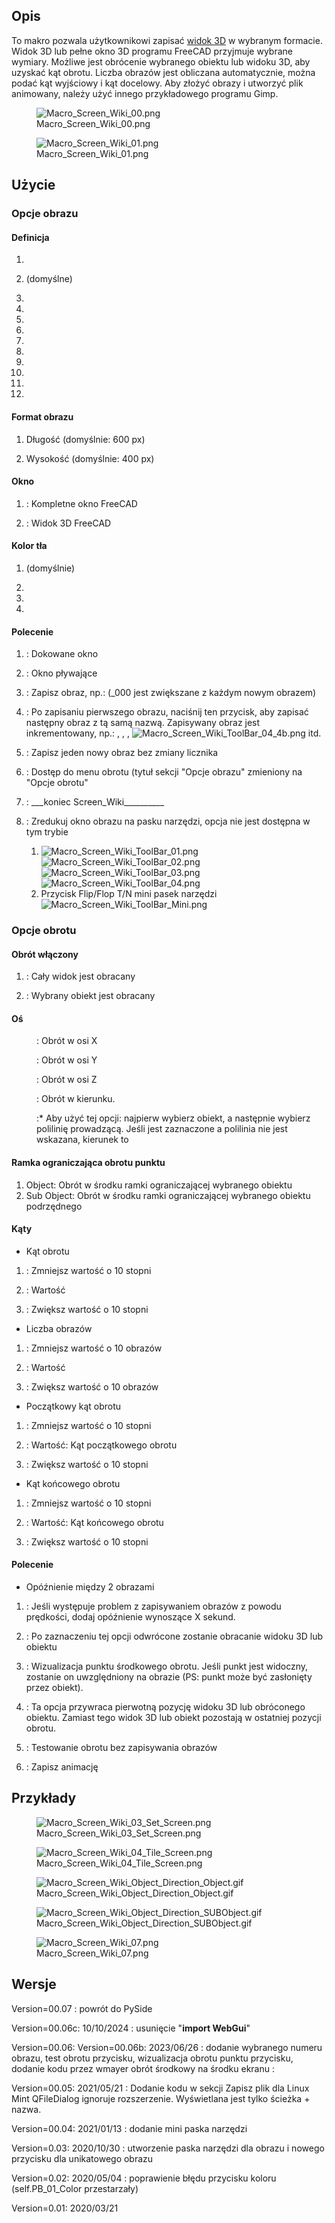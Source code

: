 <languages/>

{{Macro/pl
|Name=Macro Screen Wiki
|Icon=Macro_Screen_Wiki.png
|Description=Specjalne makro dla użytkowników Wiki. Makro to pozwala zapisać widok 3D w wybranym formacie. Widok 3D lub pełne okno 3D programu FreeCAD przyjmuje wybrane wymiary. Możliwe jest obrócenie wybranego obiektu lub widoku 3D, aby uzyskać kąt obrotu. Liczba obrazów jest obliczana automatycznie. Możliwe jest podanie kąta wyjściowego i kąta docelowego. Aby złożyć obrazy i utworzyć plik animacji, należy użyć innego przykładowego programu Gimp.
|Author=Mario52
|Version=00.07
|Date=2025/06/13
|FCVersion=0.19 i więcej
|Download=[https://wiki.freecad.org/images/f/f5/Macro_Screen_Wiki.png Ikonka paska narzędzi]
|SeeAlso=[[Macro_Copy3DViewToClipboard/pl|Makro Copy3DViewToClipboard]], [[Macro_Snip/pl|Makro Snip]]
}}

<span id="Description"></span>
==Opis==

To makro pozwala użytkownikowi zapisać [[3D_view/pl|widok 3D]] w wybranym formacie. Widok 3D lub pełne okno 3D programu FreeCAD przyjmuje wybrane wymiary. Możliwe jest obrócenie wybranego obiektu lub widoku 3D, aby uzyskać kąt obrotu. Liczba obrazów jest obliczana automatycznie, można podać kąt wyjściowy i kąt docelowy. Aby złożyć obrazy i utworzyć plik animowany, należy użyć innego przykładowego programu Gimp.

{{Codeextralink|https://gist.githubusercontent.com/mario52a/61571ce0bd41af0471995df7c3ea855f/raw/0d1beea12962d318d027a417c71570a99f3bac3c/Macro_Screen_Wiki.FCMacro}}

[[File:Macro_Screen_Wiki_00.png]]

{{Caption|Obrazek makra Screen Wiki Image i okno konfiguracji}}

[[File:Macro_Screen_Wiki_01.png]]

{{Caption|Okno obrotu makra Screen Wiki}}

<span id="Usage"></span>
==Użycie==

<span id="Image_options"></span>
===Opcje obrazu===

<span id="Definition"></span>
====Definicja====

#{{RadioButton|400x200}}
#{{RadioButton|PRAWDA|600x400}} (domyślne)
#{{RadioButton|1024x768}}
#{{RadioButton|320x240 (QVGA)}}
#{{RadioButton|320x480 (HVGA)}}
#{{RadioButton|400x300}}
#{{RadioButton|480x360}}
#{{RadioButton|640x480 (VGA)}}
#{{RadioButton|768x576 (PAL)}}
#{{RadioButton|800x600 (SVGA)}}
#{{RadioButton|960x720}}
#{{RadioButton|1024x768 (XGA)}}

<span id="Format_image"></span>
====Format obrazu====

#{{SpinBox|600 px}} Długość (domyślnie: 600 px)
#{{SpinBox|400 px}} Wysokość (domyślnie: 400 px)

<span id="Window"></span>
====Okno====

#{{RadioButton|Window FC}} : Kompletne okno FreeCAD
#{{RadioButton|TRUE|Screen 3D}} : Widok 3D FreeCAD

<span id="BackGround_Color"></span>
====Kolor tła====

#{{RadioButton|PRAWDA|Bieżące}} (domyślnie)
#{{RadioButton|Kolor}}
#{{RadioButton|Przezroczystość}}
#{{Button|Przywróć}}

<span id="Command"></span>
====Polecenie====

#{{Button|Set Screen}}: Dokowane okno
#{{Button|Tile Screen}}: Okno pływające
#{{Button|Save Image}}: Zapisz obraz, np.: {{FileName|imageBox_000.png}} (_000 jest zwiększane z każdym nowym obrazem)
#{{Button|Follow}}: Po zapisaniu pierwszego obrazu, naciśnij ten przycisk, aby zapisać następny obraz z tą samą nazwą. Zapisywany obraz jest inkrementowany, np.: {{FileName|imageBox_001.png}}, {{FileName|imageBox_002.png}}, {{FileName|imageBox_003.png}}, [[Image:Macro_Screen_Wiki_ToolBar_04_4b.png]] itd.
#{{Button|New Image}}: Zapisz jeden nowy obraz bez zmiany licznika
#{{Button|Rotation}}: Dostęp do menu obrotu (tytuł sekcji "Opcje obrazu" zmieniony na "Opcje obrotu"
#{{Button|Quit}}: ___koniec Screen_Wiki__________ 
#{{Button|ToolBar}}: Zredukuj okno obrazu na pasku narzędzi, opcja {{Button|Obrót}} nie jest dostępna w tym trybie
##[[Image:Macro_Screen_Wiki_ToolBar_01.png]][[Image:Macro_Screen_Wiki_ToolBar_02.png]][[Image:Macro_Screen_Wiki_ToolBar_03.png]][[Image:Macro_Screen_Wiki_ToolBar_04.png]]
##Przycisk {{Button|[[Image:Macro_Screen_Wiki_ToolBar_04_6.png]]}} Flip/Flop T/N mini pasek narzędzi [[Image:Macro_Screen_Wiki_ToolBar_Mini.png]]

<span id="Rotation_options"></span>
===Opcje obrotu===

<span id="Rotation_on"></span>
====Obrót włączony====

#{{RadioButton|3D View}}: Cały widok jest obracany
#{{RadioButton|PRAWDA|Object}}: Wybrany obiekt jest obracany

<span id="Axis"></span>
====Oś====

:{{RadioButton|PRAWDA| {{ColoredText||red|'''X'''}}}}: Obrót w osi X
:{{RadioButton| {{ColoredText||Green|'''Y'''}}}}: Obrót w osi Y
:{{RadioButton| {{ColoredText||Blue|'''Z'''}}}}: Obrót w osi Z
:{{RadioButton| {{ColoredText||#995500|'''D'''}}}}: Obrót w kierunku. 
::* Aby użyć tej opcji: najpierw wybierz obiekt, a następnie wybierz polilinię prowadzącą. Jeśli {{RadioButton|PRAWDA|{{ColoredText||#995500|'''D'''}}}} jest zaznaczone a polilinia nie jest wskazana, kierunek to {{incode|Vector(0, 0, 0)}}

<span id="Point_Rotation_BoundBox"></span>
====Ramka ograniczająca obrotu punktu====

#Object: Obrót w środku ramki ograniczającej wybranego obiektu
#Sub Object: Obrót w środku ramki ograniczającej wybranego obiektu podrzędnego

<span id="Angles"></span>
====Kąty====

*Kąt obrotu
#{{Button|-}}: Zmniejsz wartość o 10 stopni 
#{{SpinBox|0 stopni}} : Wartość
#{{Button|+}}: Zwiększ wartość o 10 stopni 
*Liczba obrazów
#{{Button|-}}: Zmniejsz wartość o 10 obrazów
#{{SpinBox|0 obrazów (+1)}} : Wartość
#{{Button|+}}: Zwiększ wartość o 10 obrazów
*Początkowy kąt obrotu
#{{Button|-}}: Zmniejsz wartość o 10 stopni
#{{SpinBox|0 stopni}} : Wartość: Kąt początkowego obrotu
#{{Button|+}}: Zwiększ wartość o 10 stopni 
*Kąt końcowego obrotu
#{{Button|-}}: Zmniejsz wartość o 10 stopni
#{{SpinBox|360 stopni}}:  Wartość: Kąt końcowego obrotu
#{{Button|+}}: Zwiększ wartość o 10 stopni 

<span id="Command"></span>
====Polecenie====

*Opóźnienie między 2 obrazami
#{{SpinBox|0,00 Opóźnienie w sekundach}} : Jeśli występuje problem z zapisywaniem obrazów z powodu prędkości, dodaj opóźnienie wynoszące X sekund. 
#{{CheckBox|Odwróć}}: Po zaznaczeniu tej opcji odwrócone zostanie obracanie widoku 3D lub obiektu
#{{Button|Punkt środka}}: Wizualizacja punktu środkowego obrotu. Jeśli punkt jest widoczny, zostanie on uwzględniony na obrazie (PS: punkt może być zasłonięty przez obiekt).
#{{CheckBox|PRAWDA|Original position}}: Ta opcja przywraca pierwotną pozycję widoku 3D lub obróconego obiektu. Zamiast tego widok 3D lub obiekt pozostają w ostatniej pozycji obrotu.
#{{Button|Testuj obrót}}: Testowanie obrotu bez zapisywania obrazów
#{{Button|Zapisz animację}}: Zapisz animację

<span id="Examples"></span>
==Przykłady==

[[Image:Macro_Screen_Wiki_03_Set_Screen.png]]

{{Caption|Przechwycony ekran o wymiarach {{incode|640px x 400px}}}}

[[Image:Macro_Screen_Wiki_04_Tile_Screen.png]]

{{Caption|Takie same wymiary jak poprzedniego obrazu, ale ten został uchwycony jako 'ekran kafelkowy'.}}

[[Image:Macro_Screen_Wiki_Object_Direction_Object.gif]]

{{Caption|Tryb animacji: Wybrany obiekt i kierunek Środek boundboxu obiektu.<br/>Obrazy należy złożyć za pomocą aplikacji innej firmy, aby utworzyć animowany plik .gif<br/>, np. [https://daviesmediadesign.com/project/make-animated-gif-gimp/ GIMP] lub [https://www.screentogif.com ScreenToGif]}}

[[Image:Macro_Screen_Wiki_Object_Direction_SUBObject.gif]]

{{Caption|Tryb animacji: Wybrano kierunek obiektu SubObject.<br/>Obrazy należy złożyć za pomocą aplikacji innej firmy, która tworzy animowane pliki .gif,<br/>takiej jak [https://daviesmediadesign.com/project/make-animated-gif-gimp/ GIMP] lub [https://www.screentogif.com ScreenToGif]}}

[[Image:Macro_Screen_Wiki_07.png]]

{{Caption|Okno programu FreeCAD po zmianie rozmiaru. Wymiary mogą różnić się od definicji (w zależności od używanego widgetu, paska tytułu itp.)}}

<span id="Versions"></span>
==Wersje==

Version=00.07 : powrót do PySide

Version=00.06c: 10/10/2024 : usunięcie "'''import WebGui'''"

Version=00.06: Version=00.06b: 2023/06/26 : dodanie wybranego numeru obrazu, test obrotu przycisku, wizualizacja obrotu punktu przycisku,
dodanie kodu przez wmayer obrót środkowy na środku ekranu :

{{Code|code=
                #https://forum.freecad.org/viewtopic.php?f=22&t=10157
                cam = Gui.ActiveDocument.ActiveView.getCameraNode()
                position = cam.position.getValue()
                orient = cam.orientation.getValue()
                focalDistance = cam.focalDistance.getValue()
                viewdir = coin.SbVec3f(0, 0, -1)
                viewdir = orient.multVec(viewdir)
                pointRotation = position + viewdir * focalDistance
                pointRotation = pointRotation2 = App.Vector(pointRotation.getValue()[0], pointRotation.getValue()[1], pointRotation.getValue()[2])

}}

Version=00.05: 2021/05/21 : Dodanie kodu w sekcji Zapisz plik dla Linux Mint QFileDialog ignoruje rozszerzenie. Wyświetlana jest tylko ścieżka + nazwa.

{{Code|code=
global switchQFileDialogMint
                ####  mint
                if switchQFileDialogMint == True:   #
                    Filter = Filter[Filter.find("."):Filter.find(")")]
                    SaveName = SaveName + Filter
                ####  mint
}}
Version=00.04: 2021/01/13 : dodanie mini paska narzędzi

Version=0.03: 2020/10/30 : utworzenie paska narzędzi dla obrazu i nowego przycisku dla unikatowego obrazu 

Version=0.02: 2020/05/04 : poprawienie błędu przycisku koloru (self.PB_01_Color przestarzały)

Version=0.01: 2020/03/21